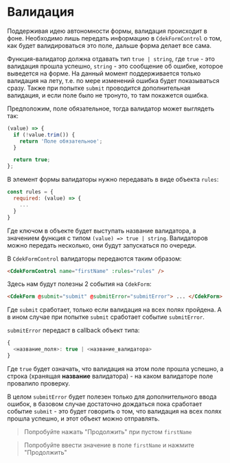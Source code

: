 
<Meta title="Form/CdekForm/Validation" />

# Валидация

Поддерживая идею автономности формы, валидация происходит в фоне. Необходимо лишь передать информацию
в `CdekFormControl` о том, как будет валидироваться это поле, дальше форма делает все сама.

Функция-валидатор должна отдавать тип `true | string`, где `true` - это валидация прошла успешно,
`string` - это сообщение об ошибке, которое выведется на форме. На данный момент поддерживается только
валидация на лету, т.е. по мере изменений ошибка будет показываться сразу. Также при попытке `submit`
проводится дополнительная валидация, и если поле было не тронуто, то там покажется ошибка.

Предположим, поле обязательное, тогда валидатор может выглядеть так:

```js dark
(value) => {
  if (!value.trim()) {
    return 'Поле обязательное';
  }

  return true;
};
```

В элемент формы валидаторы нужно передавать в виде объекта `rules`:

```js dark
const rules = {
  required: (value) => {
    ...
  }
}
```

Где ключом в объекте будет выступать название валидатора, а значением функция с типом
`(value) => true | string`. Валидаторов можно передать несколько, они будут запускаться по очереди.

В `CdekFormControl` валидаторы передаются таким образом:

```html dark
<CdekFormControl name="firstName" :rules="rules" />
```

Здесь нам будут полезны 2 события на `CdekForm`:

```html dark
<CdekForm @submit="submit" @submitError="submitError"> ... </CdekForm>
```

Где `submit` сработает, только если валидация на всех полях пройдена. А в ином случае при попытке
`submit` сработает событие `submitError`.

`submitError` передаст в callback объект типа:

```js dark
{
  <название_поля>: true | <название_валидатора>
}
```

Где `true` будет означать, что валидация на этом поле прошла успешно, а строка (хранящая **название**
валидатора) - на каком валидаторе поле провалило проверку.

В целом `submitError` будет полезен только для дополнительного ввода ошибок, в базовом случае достаточно
дождаться пока сработает событие `submit` - это будет говорить о том, что валидация на всех полях прошла
успешно, и этот объект можно отправлять.

> Попробуйте нажать "Продолжить" при пустом `firstName`

> Попробуйте ввести значение в поле `firstName` и нажмите "Продолжить"

<Story of={BaseFormStories.WithValidation} />
